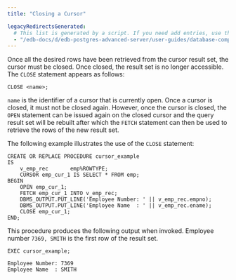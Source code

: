 ```yaml
---
title: "Closing a Cursor"

legacyRedirectsGenerated:
  # This list is generated by a script. If you need add entries, use the `legacyRedirects` key.
  - "/edb-docs/d/edb-postgres-advanced-server/user-guides/database-compatibility-stored-procedural-language-guide/13/closing_a_cursor.html"
---
```


<div id="closing_a_cursor" class="registered_link"></div>

Once all the desired rows have been retrieved from the cursor result set, the cursor must be closed. Once closed, the result set is no longer accessible. The `CLOSE` statement appears as follows:

```text
CLOSE <name>;
```

`name` is the identifier of a cursor that is currently open. Once a cursor is closed, it must not be closed again. However, once the cursor is closed, the `OPEN` statement can be issued again on the closed cursor and the query result set will be rebuilt after which the `FETCH` statement can then be used to retrieve the rows of the new result set.

The following example illustrates the use of the `CLOSE` statement:

```text
CREATE OR REPLACE PROCEDURE cursor_example
IS
    v_emp_rec       emp%ROWTYPE;
    CURSOR emp_cur_1 IS SELECT * FROM emp;
BEGIN
    OPEN emp_cur_1;
    FETCH emp_cur_1 INTO v_emp_rec;
    DBMS_OUTPUT.PUT_LINE('Employee Number: ' || v_emp_rec.empno);
    DBMS_OUTPUT.PUT_LINE('Employee Name  : ' || v_emp_rec.ename);
    CLOSE emp_cur_1;
END;
```

This procedure produces the following output when invoked. Employee number `7369, SMITH` is the first row of the result set.

```text
EXEC cursor_example;

Employee Number: 7369
Employee Name  : SMITH
```
